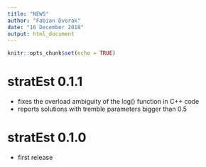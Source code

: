```yaml
---
title: "NEWS"
author: "Fabian Dvorak"
date: "16 December 2018"
output: html_document
---
```


```r
knitr::opts_chunk$set(echo = TRUE)
```

# stratEst 0.1.1

* fixes the overload ambiguity of the log() function in C++ code
* reports solutions with tremble parameters bigger than 0.5

# stratEst 0.1.0

* first release
